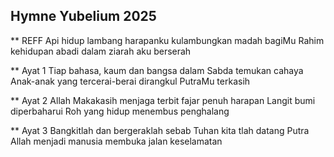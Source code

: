 ## Hymne Yubelium 2025
** REFF
Api hidup lambang harapanku
kulambungkan madah bagiMu
Rahim kehidupan abadi
dalam ziarah aku berserah

** Ayat 1
Tiap bahasa, kaum dan bangsa
dalam Sabda temukan cahaya
Anak-anak yang tercerai-berai
dirangkul PutraMu terkasih

** Ayat 2
Allah Makakasih menjaga
terbit fajar penuh harapan
Langit bumi diperbaharui
Roh yang hidup menembus penghalang

** Ayat 3
Bangkitlah dan bergeraklah
sebab Tuhan kita tlah datang
Putra Allah menjadi manusia
membuka jalan keselamatan


